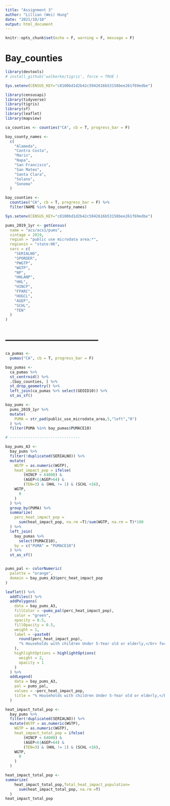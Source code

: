 ```yaml
---
title: "Assignment 3"
author: "Lillian (Wei) Hung"
date: "2021/10/10"
output: html_document
---
```


```r
knitr::opts_chunk$set(echo = F, warning = F, message = F)
```



#  Bay_counties

```r
library(devtools)
# install_github('walkerke/tigris', force = TRUE )

Sys.setenv(CENSUS_KEY="c8100bd1d2b42c5942616b53158bee261f69edbe")

```

```r
library(censusapi)
library(tidyverse)
library(tigris)
library(sf)
library(leaflet)
library(mapview)
```

```r

ca_counties <- counties("CA", cb = T, progress_bar = F)

bay_county_names <-
  c(
    "Alameda",
    "Contra Costa",
    "Marin",
    "Napa",
    "San Francisco",
    "San Mateo",
    "Santa Clara",
    "Solano",
    "Sonoma"
  )

bay_counties <-
  counties("CA", cb = T, progress_bar = F) %>%
  filter(NAME %in% bay_county_names)

```



```r
Sys.setenv(CENSUS_KEY="c8100bd1d2b42c5942616b53158bee261f69edbe")

pums_2019_1yr <- getCensus(
  name = "acs/acs1/pums",
  vintage = 2019,
  region = "public use microdata area:*", 
  regionin = "state:06",
  vars = c(
    "SERIALNO",
    "SPORDER",
    "PWGTP",
    "WGTP",
    "NP",
    "HHLANP",
    "HHL",
    "HINCP",
    "FPARC",
    "HUGCL",
    "AGEP",
    "SCHL",
    "TEN"
  )
)

```


# --------------------------------

```r

ca_pumas <-
  pumas("CA", cb = T, progress_bar = F)

bay_pumas <-
  ca_pumas %>% 
  st_centroid() %>% 
  .[bay_counties, ] %>% 
  st_drop_geometry() %>% 
  left_join(ca_pumas %>% select(GEOID10)) %>% 
  st_as_sf()

bay_pums <-
  pums_2019_1yr %>% 
  mutate(
    PUMA = str_pad(public_use_microdata_area,5,"left","0")
  ) %>% 
  filter(PUMA %in% bay_pumas$PUMACE10)

# -------------------------------

bay_pums_A3 <-
  bay_pums %>% 
  filter(!duplicated(SERIALNO)) %>% 
  mutate(
    WGTP = as.numeric(WGTP),
    heat_impact_pop = ifelse(
        (HINCP < 64000) &
        (AGEP<6|AGEP>64) &
        (TEN=3) & (HHL != 1) & (SCHL <16),
    WGTP,
      0
    )
  ) %>% 
  group_by(PUMA) %>% 
  summarize(
    perc_heat_impact_pop =
      sum(heat_impact_pop, na.rm =T)/sum(WGTP, na.rm = T)*100
  ) %>% 
  left_join(
    bay_pumas %>% 
      select(PUMACE10),
    by = c("PUMA" = "PUMACE10")
  ) %>% 
  st_as_sf()


pums_pal <- colorNumeric(
  palette = "orange",
  domain = bay_pums_A3$perc_heat_impact_pop
)

leaflet() %>%
  addTiles() %>% 
  addPolygons(
    data = bay_pums_A3,
    fillColor = ~pums_pal(perc_heat_impact_pop),
    color = "green",
    opacity = 0.5,
    fillOpacity = 0.5,
    weight = 1,
    label = ~paste0(
      round(perc_heat_impact_pop), 
      "% Households with children Under 5-Year old or elderly,</br> for income less than $64K, living in rented house,</br> less educated, and non-English speaking"
    ),
    highlightOptions = highlightOptions(
      weight = 2,
      opacity = 1
    )
  ) %>% 
  addLegend(
    data = bay_pums_A3,
    pal = pums_pal,
    values = ~perc_heat_impact_pop,
    title = "% Households with children Under 5-Year old or elderly,</br> for income less than $64K, living in rented house,</br> less educated, and non-English speaking"
  )

```

```r
heat_impact_total_pop <-
  bay_pums %>% 
  filter(!duplicated(SERIALNO)) %>% 
  mutate(WGTP = as.numeric(WGTP),
    WGTP = as.numeric(WGTP),
    heat_impact_total_pop = ifelse(
        (HINCP < 64000) &
        (AGEP<6|AGEP>64) &
        (TEN=3) & (HHL != 1) & (SCHL <16),
    WGTP,
      0    
    )
  )

heat_impact_total_pop <-
summarize(
    heat_impact_total_pop,Total_heat_impact_population=
      sum(heat_impact_total_pop, na.rm =T)
  )
heat_impact_total_pop 

```












